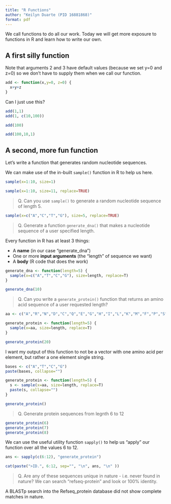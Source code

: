 ```yaml
---
title: "R Functions"
author: "Keilyn Duarte (PID 16881868)"
format: pdf
---
```


We call functions to do all our work. Today we will get more exposure to functions in R and learn how to write our own. 

## A first silly function

Note that arguments 2 and 3 have default values (because we set y=0 and z=0) so we don't have to supply them when we call our function.

```r
add <- function(x,y=0, z=0) {
  x+y+z
}
```

Can I just use this? 
```r
add(1,1)
add(1, c(10,100))
```



```r
add(100)
```

```r
add(100,10,1)
```

## A second, more fun function

Let's write a function that generates random nucleotide sequences.

We can make use of the in-built `sample()` function in R to help us here.

```r
sample(x=1:10, size=1)
```

```r
sample(x=1:10, size=11, replace=TRUE)
```

> Q. Can you use `sample()` to generate a random nucleotide sequence of length 5.

```r
sample(x=c("A","C","T","G"), size=5, replace=TRUE)
```

> Q. Generate a function `generate_dna()` that makes a nucleotide sequence of a user specified length.

Every function in R has at least 3 things:

- A **name** (in our case "generate_dna")
- One or more **input arguments** (the "length" of sequence we want)
- A **body** (R code that does the work)

```r
generate_dna <- function(length=5) {
  sample(x=c("A","T","C","G"), size=length, replace=T)
}
```

```r
generate_dna(10)
```

> Q. Can you write a `generate_protein()` function that returns an amino acid sequence of a user requested length?

```r
aa <- c("A","R","N","D","C","Q","E","G","H","I","L","K","M","F","P","S","T","W","Y","V")

generate_protein <- function(length=5) {
  sample(x=aa, size=length, replace=T)
}
```

```r
generate_protein(20)
```

I want my output of this function to not be a vector with one amino acid per element, but rather a one element single string.

```r
bases <- c("A","T","C","G")
paste(bases, collapse="")
```

```r
generate_protein <- function(length=5) {
  s <- sample(x=aa, size=length, replace=T)
  paste(s, collapse="")
}
```

```r
generate_protein()
```

> Q. Generate protein sequences from legnth 6 to 12

```r
generate_protein(6)
generate_protein(7)
generate_protein(8)
```

We can use the useful utility function `sapply()` to help us "apply" our function over all the values 6 to 12.

```r
ans <- sapply(c(6:12), "generate_protein")
```

```r
cat(paste(">ID.", 6:12, sep="", "\n", ans, "\n" ))
```

> Q. Are any of these sequences unique in nature - i.e. never found in nature? We can search "refseq-protein" and look or 100% identity.

A BLASTp search into the Refseq_protein database did not show complete matches in nature.
